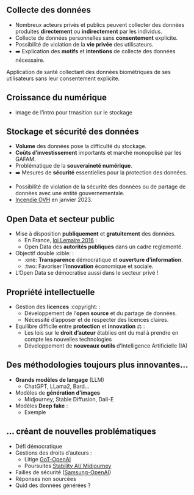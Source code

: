 ## Collecte des données

- Nombreux acteurs privés et publics peuvent collecter des données produites [**directement**]{.orange} ou [**indirectement**]{.orange} par les individus.
- Collecte de données personnelles sans [**consentement**]{.orange} explicite.
- Possibilité de violation de la [**vie privée**]{.orange} des utilisateurs.
- ➡️ Explication des [**motifs**]{.orange} et [**intentions**]{.orange} de collecte des données nécessaire.

::: {.callout-tip title="Exemple de risque potentiel"}
Application de santé collectant des données biométriques de ses utilisateurs sans leur consentement explicite.
:::

## Croissance du numérique

- image de l'intro pour trnasition sur le stockage


## Stockage et sécurité des données

- [**Volume**]{.orange} des données pose la difficulté du stockage.
- [**Coûts d'investissement**]{.orange} importants et marché monopolisé par les GAFAM.
- Problématique de la [**souveraineté numérique**]{.orange}.
- ➡️ Mesures de [**sécurité**]{.orange} essentielles pour la protection des données.

::: {.callout-tip title="Exemple de risque potentiel"}
- Possibilité de violation de la sécurité des données ou de partage de données avec une entité gouvernementale.
- [Incendie OVH](https://fr.wikipedia.org/wiki/Incendie_du_centre_de_donn%C3%A9es_d%27OVHcloud_%C3%A0_Strasbourg) en janvier 2023.
:::

## Open Data et secteur public

- Mise à disposition [**publiquement**]{.orange} et [**gratuitement**]{.orange} des données.
  - En France, [loi Lemaire 2016](https://) : <!-- TODO:  -->
  - Open Data des [**autorités publiques**]{.orange} dans un cadre reglementé.
- Objectif double :cible: :
  - :one: [**Transparence**]{.orange} démocratique et [**ouverture d’information**]{.orange}.
  - :two: Favoriser l'[**innovation**]{.orange} économique et sociale.
- L'Open Data se démocratise aussi dans le secteur privé !


## Propriété intellectuelle

- Gestion des [**licences**]{.orange} :copyright: : 
    - Développement de l'[**open source**]{.blue2} et du partage de données.
    - Nécessité d'apposer et de respecter des licences claires.

- Equilibre difficile entre [**protection**]{.orange} et [**innovation**]{.orange} ⚖️ :
    - Les lois sur le [**droit d'auteur**]{.blue2} établies ont du mal à prendre en compte les nouvelles technologies
    - Développement de [**nouveaux outils**]{.blue2} d'Intelligence Artificielle (IA)

## Des méthodologies toujours plus innovantes...

- [**Grands modèles de langage**]{.orange} (LLM)
  - ChatGPT, LLama2, Bard...
- Modèles de [**génération d'images**]{.orange}
  - Midjourney, Stable Diffusion, Dall-E
- Modèles [**Deep fake**]{.orange} : 
  - Exemple  <!-- TODO: trouver exemples -->


## ... créant de nouvelles problématiques

- Défi démocratique
- Gestions des droits d'auteurs :
  - Litige [GoT-OpenAI](https://www.liberation.fr/economie/medias/droits-dauteur-lauteur-de-game-of-thrones-attaque-openai-et-chatgpt-en-justice-20230921_Y2CMN4CKKVCOLHRDNS7W6ZA2AA/)
  - Poursuites [Stability AI/ Midjourney]()
- Failles de sécurité ([Samsung-OpenAI](https://www.bloomberg.com/news/articles/2023-05-02/samsung-bans-chatgpt-and-other-generative-ai-use-by-staff-after-leak?embedded-checkout=true))
- Réponses non sourcées
- Quid des données générées ?
